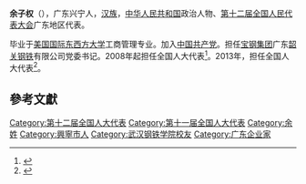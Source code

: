 '''余子权'''（{{bd|1955年||}}），广东兴宁人，[[汉族|汉族]]，[[中华人民共和国|中华人民共和国]]政治人物、[[第十二届全国人民代表大会|第十二届全国人民代表大会]]广东地区代表。

毕业于[[美国国际东西方大学|美国国际东西方大学]]工商管理专业。加入[[中国共产党|中国共产党]]。担任[[宝钢集团|宝钢集团]]广东[[韶关钢铁|韶关钢铁]]有限公司党委书记。2008年起担任全国人大代表<ref>{{cite news|title=全国人大代表信息-余子权|url=http://210.82.31.1:8084/delegate/viewDelegate.action?dbid=111853|accessdate=2013-04-05|newspaper=全国人大网|archive-url=https://web.archive.org/web/20140522052129/http://www.npc.gov.cn/delegate/viewDelegate.action?dbid=111853|archive-date=2014-05-22|dead-url=yes}}</ref>。2013年，担任全国人大代表<ref>{{cite news|title=全国人大代表信息-余子权|url=http://210.82.31.1:8084/delegate/viewDelegate.action?dbid=121829|accessdate=2013-04-05|newspaper=全国人大网|archive-url=https://web.archive.org/web/20140522053159/http://www.npc.gov.cn/delegate/viewDelegate.action?dbid=121829|archive-date=2014-05-22|dead-url=yes}}</ref>。

==參考文獻==
{{reflist}}
{{中国政治人物小作品}}

[[Category:第十二届全国人大代表|Category:第十二届全国人大代表]]
[[Category:第十一届全国人大代表|Category:第十一届全国人大代表]]
[[Category:余姓|Category:余姓]]
[[Category:興寧市人|Category:興寧市人]]
[[Category:武汉钢铁学院校友|Category:武汉钢铁学院校友]]
[[Category:广东企业家|Category:广东企业家]]